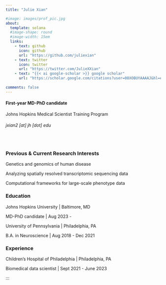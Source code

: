 ```yaml
---
title: "Julie Xian"

#image: images/prof_pic.jpg
about:
  template: solana
  #image-shape: round
  #image-width: 15em
  links:
    - text: github
      icon: github
      url: "https://github.com/juliexian"
    - text: twitter
      icon: twitter
      url: "https://twitter.com/JulieXXian"
    - text: "{{< ai google-scholar >}} google scholar"
      url: "https://scholar.google.com/citations?user=08XOBUYAAAAJ&hl=en"
      
comments: false
---
```


#### First-year MD-PhD candidate
<!--
[Johns Hopkins Medical Scientist Training Program](https://mdphd.johnshopkins.edu)
-->
Johns Hopkins Medical Scientist Training Program

###### jxian2 [at] jh [dot] edu

<br>

### Previous & Current Research Interests

Genetics and genomics of human disease

Analyzing spatially resolved transcriptomic sequencing data

Computational frameworks for large-scale phenotype data

### Education

Johns Hopkins University \| Baltimore, MD

MD-PhD candidate \| Aug 2023 - 

University of Pennsylvania \| Philadelphia, PA

B.A. in Neuroscience \| Aug 2018 - Dec 2021

### Experience

Children's Hospital of Philadelphia \| Philadelphia, PA

Biomedical data scientist \| Sept 2021 - June 2023

:::
